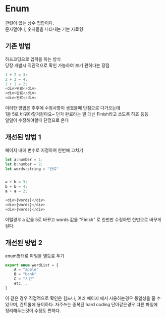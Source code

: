 # Enum

관련이 있는 상수 집합이다.  
문자열이나, 숫자들을 나타내는 기본 자료형

## 기존 방법

하드코딩으로 입력을 하는 방식  
당장 개발시 직관적으로 확인 가능하여 보기 편하다는 장점

```javascript
1 + 2 = 3;
2 + 2 = 4;
1 + 1 = 2;
<div>완료</div>
<div>완료</div>
<div>완료</div>
```

이러한 방법은 추후에 수정사항이 생겼을때 단점으로 다가오는데  
1을 5로 바꿔야할거같아요~ 던가 완료라는 말 대신 Finish라고 쓰도록 하죠 등등  
일일이 수정해야할때 단점으로 온다

## 개선된 방법 1

페이지 내에 변수로 지정하여 한번에 고치기

```javascript
let a:number = 1;
let b:number = 2;
let words:string = "완료"


a + b = 3;
b + b = 4;
a + a = 2;

<div>{words}</div>
<div>{words}</div>
<div>{words}</div>
```

이럴경우 a 값을 5로 바꾸고 words 값을 "Finish" 로 한번만 수정하면 한번으로 바꾸게 된다.

## 개선된 방법 2

enum형태로 파일을 별도로 두기

```javascript
export enum wordList = {
    A = "apple"
    B = "bank"
    C = "기간"
    etc...
}

```

이 같은 경우 직접적으로 확인은 힘드나, 여러 페이지 에서 사용하는경우 통일성을 줄 수 있으며, 컨트롤에 용이하다.
자주쓰는 중복된 hard coding 단어같은경우 다른 파일에 정리해두는것이 수정도 편하다.
